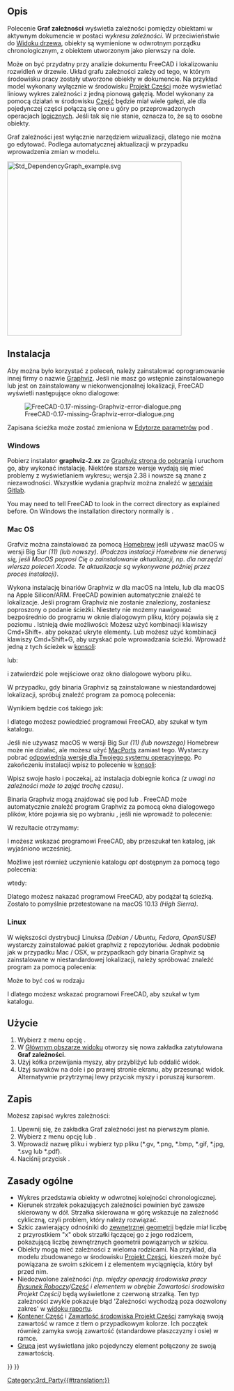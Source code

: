 <languages/>

{{Docnav/pl
|[[Std_SceneInspector/pl|Inspektor sceny]]
|[[Std_ExportDependencyGraph/pl|ExportDependencyGraph]]
|[[Std_Tools_Menu/pl|Std: Menu Przybory]]
|IconL=Std_SceneInspector.svg
|IconR=
|IconC=Freecad.svg
}}

{{GuiCommand/pl
|Name=Std DependencyGraph
|Name/pl=Std: Graf zależności
|MenuLocation=Przybory → Graf zależności ...
|Workbenches=wszystkie
|SeeAlso=[[Std_ExportDependencyGraph/pl|Std ExportDependencyGraph]]
}}

<span id="Description"></span>
==Opis==

Polecenie '''Graf zależności''' wyświetla zależności pomiędzy obiektami w aktywnym dokumencie w postaci ''wykresu zależności''. W przeciwieństwie do [[Tree_view/pl|Widoku drzewa]], obiekty są wymienione w odwrotnym porządku chronologicznym, z obiektem utworzonym jako pierwszy na dole.

Może on być przydatny przy analizie dokumentu FreeCAD i lokalizowaniu rozwidleń w drzewie. Układ grafu zależności zależy od tego, w którym środowisku pracy zostały utworzone obiekty w dokumencie. Na przykład model wykonany wyłącznie w środowisku [[PartDesign_Workbench/pl|Projekt Części]] może wyświetlać liniowy wykres zależności z jedną pionową gałęzią. Model wykonany za pomocą działań w środowisku [[Part_Workbench/pl|Część]] będzie miał wiele gałęzi, ale dla pojedynczej części połączą się one u góry po przeprowadzonych operacjach [[Part_Boolean/pl|logicznych]]. Jeśli tak się nie stanie, oznacza to, że są to osobne obiekty.

Graf zależności jest wyłącznie narzędziem wizualizacji, dlatego nie można go edytować. Podlega automatycznej aktualizacji w przypadku wprowadzenia zmian w modelu.

[[Image:Std_DependencyGraph_example.svg|400px]]
{{Caption|Przykład grafu zależności z korpusem Projekt Części po lewej stronie i obiektem utworzonym za pomocą operacji środowiska Część po prawej stronie.}}

<span id="Installation"></span>
==Instalacja== 

Aby można było korzystać z poleceń, należy zainstalować oprogramowanie innej firmy o nazwie [http://graphviz.org/ Graphviz]. Jeśli nie masz go wstępnie zainstalowanego lub jest on zainstalowany w niekonwencjonalnej lokalizacji, FreeCAD wyświetli następujące okno dialogowe:

[[File:FreeCAD-0.17-missing-Graphviz-error-dialogue.png]]

<div class="mw-translate-fuzzy">
Zapisana ścieżka może zostać zmieniona w [[Std_DlgParameter/pl|Edytorze parametrów]] pod {{MenuCommand|BaseApp → Preferences → Paths → Graphviz}}.
</div>

===Windows=== 

<div class="mw-translate-fuzzy">
Pobierz instalator '''graphviz-2.xx''' ze [https://graphviz.org/download/#windows Graphviz strona do pobrania] i uruchom go, aby wykonać instalację. Niektóre starsze wersje wydają się mieć problemy z wyświetlaniem wykresu; wersja 2.38 i nowsze są znane z niezawodności. Wszystkie wydania graphviz można znaleźć w [https://gitlab.com/graphviz/graphviz/-/releases serwisie Gitlab].
</div>

You may need to tell FreeCAD to look in the correct directory as explained before. On Windows the installation directory normally is {{FileName|C:\Program Files\Graphviz\bin}}. 

<span id="macOS"></span>
===Mac OS=== 

Grafviz można zainstalować za pomocą [https://brew.sh/ Homebrew] jeśli używasz macOS w wersji Big Sur ''(11) (lub nowszy)''. ''(Podczas instalacji Homebrew nie denerwuj się, jeśli MacOS poprosi Cię o zainstalowanie aktualizacji, np. dla narzędzi wiersza poleceń Xcode. Te aktualizacje są wykonywane później przez proces instalacji)''.

{{Code|lang=text|code=
brew install graphviz
}}

Wykona instalację binariów Graphviz w {{FileName|/usr/local/bin}} dla macOS na Intelu, lub {{FileName|/opt/homebrew}} dla macOS na Apple Silicon/ARM. FreeCAD powinien automatycznie znaleźć te lokalizacje. Jeśli program Graphviz nie zostanie znaleziony, zostaniesz poproszony o podanie ścieżki. Niestety nie możemy nawigować bezpośrednio do programu w oknie dialogowym pliku, który pojawia się z poziomu {{MenuCommand|Przybory → Graf zależności ...}}. Istnieją dwie możliwości: Możesz użyć kombinacji klawiszy Cmd+Shift+. aby pokazać ukryte elementy. Lub możesz użyć kombinacji klawiszy Cmd+Shift+G, aby uzyskać pole wprowadzania ścieżki. Wprowadź jedną z tych ścieżek w [https://en.wikipedia.org/wiki/Terminal_(macOS) konsoli]:

{{Code|lang=text|code=
/usr/local/bin
}}

lub:

{{Code|lang=text|code=
/opt/homebrew/bin
}}

i zatwierdzić pole wejściowe oraz okno dialogowe wyboru pliku.

W przypadku, gdy binaria Graphviz są zainstalowane w niestandardowej lokalizacji, spróbuj znaleźć program za pomocą polecenia:

{{Code|lang=text|code=
type dot
}}

Wynikiem będzie coś takiego jak: 

{{Code|lang=text|code=
dot is /usr/local/bin/dot
}}

I dlatego możesz powiedzieć programowi FreeCAD, aby szukał w tym katalogu.

Jeśli nie używasz macOS w wersji Big Sur ''(11) (lub nowszego)'' Homebrew może nie działać, ale możesz użyć [https://www.macports.org/index.php MacPorts] zamiast tego. Wystarczy pobrać [https://www.macports.org/install.php odpowiednią wersję dla Twojego systemu operacyjnego]. Po zakończeniu instalacji wpisz to polecenie w [https://en.wikipedia.org/wiki/Terminal_(macOS) konsoli]:

{{Code|lang=text|code=
sudo port install graphviz
}}

Wpisz swoje hasło i poczekaj, aż instalacja dobiegnie końca ''(z uwagi na zależności może to zająć trochę czasu)''.

Binaria Graphviz mogą znajdować się pod {{FileName|/usr/local/bin}} lub {{FileName|/opt/local/bin/dot}}. FreeCAD może automatycznie znaleźć program Graphviz za pomocą okna dialogowego plików, które pojawia się po wybraniu {{MenuCommand|Przybory → Graf zależności ...}}, jeśli nie wprowadź to polecenie:

{{Code|lang=text|code=
type dot
}}

W rezultacie otrzymamy:

{{Code|lang=text|code=
dot is /opt/local/bin/dot
}}

I możesz wskazać programowi FreeCAD, aby przeszukał ten katalog, jak wyjaśniono wcześniej.

Możliwe jest również uczynienie katalogu ''opt'' dostępnym za pomocą tego polecenia:

{{Code|lang=text|code=
defaults write com.apple.finder AppleShowAllFiles YES;
}}

wtedy:

{{Code|lang=text|code=
killall Finder /System/Library/CoreServices/Finder.app;
}}

Dlatego możesz nakazać programowi FreeCAD, aby podążał tą ścieżką. Zostało to pomyślnie przetestowane na macOS 10.13 ''(High Sierra)''.

===Linux=== 

W większości dystrybucji Linuksa ''(Debian / Ubuntu, Fedora, OpenSUSE)'' wystarczy zainstalować pakiet graphviz z repozytoriów. Jednak podobnie jak w przypadku Mac / OSX, w przypadkach gdy binaria Graphviz są zainstalowane w niestandardowej lokalizacji, należy spróbować znaleźć program za pomocą polecenia:

{{Code|lang=text|code=
type dot
}}

Może to być coś w rodzaju 

{{Code|lang=text|code=
dot is /usr/local/bin/dot
}}

I dlatego możesz wskazać programowi FreeCAD, aby szukał w tym katalogu.

<span id="Usage"></span>
==Użycie== 

# Wybierz z menu opcję {{MenuCommand|Przybory → [[Image:Std_DependencyGraph.svg|16px]] Graf zależności ...}}.
# W [[Main_view_area/pl|Głównym obszarze widoku]] otworzy się nowa zakładka zatytułowana '''Graf zależności'''.
# Użyj kółka przewijania myszy, aby przybliżyć lub oddalić widok.
# Użyj suwaków na dole i po prawej stronie ekranu, aby przesunąć widok. Alternatywnie przytrzymaj lewy przycisk myszy i poruszaj kursorem.

<span id="Save"></span>
==Zapis== 

Możesz zapisać wykres zależności:
# Upewnij się, że zakładka Graf zależności jest na pierwszym planie.
# Wybierz z menu opcję {{MenuCommand|Plik → [[Std_Save/pl|Zapisz]]}} lub {{MenuCommand|Plik → [[Std_SaveAs/pl|Zapisz jako]]}}.
# Wprowadź nazwę pliku i wybierz typ pliku (*.gv, *.png, *.bmp, *.gif, *.jpg, *.svg lub *.pdf).
# Naciśnij przycisk {{Button|Zapisz}}.

<span id="General_principles"></span>
==Zasady ogólne==

* Wykres przedstawia obiekty w odwrotnej kolejności chronologicznej.
* Kierunek strzałek pokazujących zależności powinien być zawsze skierowany w dół. Strzałka skierowana w górę wskazuje na zależność cykliczną, czyli problem, który należy rozwiązać.
* Szkic zawierający odnośniki do [[Sketcher_External/pl|zewnętrznej geometrii]] będzie miał liczbę z przyrostkiem "x" obok strzałki łączącej go z jego rodzicem, pokazującą liczbę zewnętrznych geometrii powiązanych w szkicu.
* Obiekty mogą mieć zależności z wieloma rodzicami. Na przykład, dla modelu zbudowanego w środowisku [[PartDesign_Workbench/pl|Projekt Części]], kieszeń może być powiązana ze swoim szkicem i z elementem wyciągnięcia, który był przed nim.
* Niedozwolone zależności ''(np. między operacją środowiska pracy [[Draft_Workbench/pl|Rysunek Roboczy]]/[[Part_Workbench/pl|Część]] i elementem w obrębie Zawartości środowiska Projekt Części)'' będą wyświetlone z czerwoną strzałką. Ten typ zależności zwykle pokazuje błąd 'Zależności wychodzą poza dozwolony zakres' w [[Report_view/pl|widoku raportu]].
* [[Std_Part/pl|Kontener Część]] i [[PartDesign_Body/pl|Zawartość środowiska Projekt Części]] zamykają swoją zawartość w ramce z tłem o przypadkowym kolorze. Ich początek również zamyka swoją zawartość (standardowe płaszczyzny i osie) w ramce.
* [[Std_Group/pl|Grupa]] jest wyświetlana jako pojedynczy element połączony ze swoją zawartością.


{{Docnav/pl
|[[Std_SceneInspector/pl|Inspektor sceny]]
|[[Std_ExportDependencyGraph/pl|ExportDependencyGraph]]
|[[Std_Tools_Menu/pl|Std: Menu Przybory]]
|IconL=Std_SceneInspector.svg
|IconR=
|IconC=Freecad.svg
}}

{{Std_Base_navi{{#translation:}}}}
{{Userdocnavi{{#translation:}}}}
[[Category:3rd_Party{{#translation:}}]]